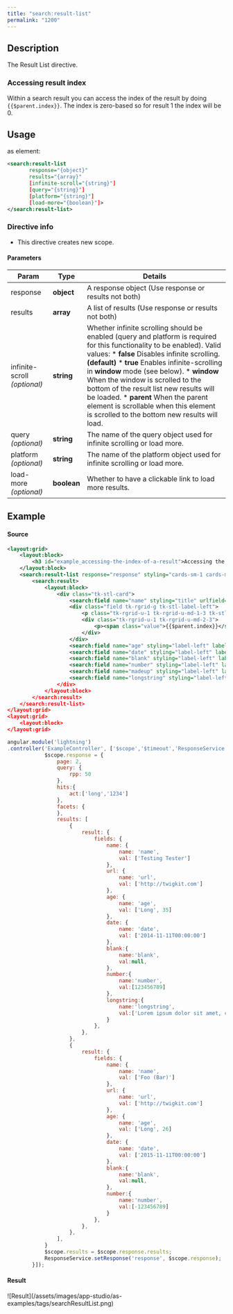 ```yaml
---
title: "search:result-list"
permalink: "1200"
---
```


## Description

The Result List directive.

### Accessing result index

Within a search result you can access the index of the result by doing
`{{$parent.index}}`. The index is zero-based so for result 1 the index
will be 0.

## Usage

as element:

```xml
<search:result-list
       response="{object}"
       results="{array}"
       [infinite-scroll="{string}"]
       [query="{string}"]
       [platform="{string}"]
       [load-more="{boolean}"]>
</search:result-list>
```

### Directive info

* This directive creates new scope.

#### Parameters

| Param | Type | Details |
| --- | --- | --- |
| response | **object** | A response object (Use response or results not both) |
| results | **array** | A list of results (Use response or results not both) |
| infinite-scroll  *(optional)* | **string** | Whether infinite scrolling should be enabled (query and platform is required for this functionality to be enabled).  Valid values:  * **false**  Disables infinite scrolling.  **(default)**  * **true**  Enables infinite-scrolling in **window** mode (see below).  * **window**  When the window is scrolled to the bottom of the result list new results will be loaded.  * **parent**  When the parent element is scrollable when this element is scrolled to the bottom new results will load. |
| query  *(optional)* | **string** | The name of the query object used for infinite scrolling or load more. |
| platform  *(optional)* | **string** | The name of the platform object used for infinite scrolling or load more. |
| load-more  *(optional)* | **boolean** | Whether to have a clickable link to load more results. |

## Example

#### Source

```xml
<layout:grid>
    <layout:block>
        <h3 id="example_accessing-the-index-of-a-result">Accessing the index of a result ($parent.index)</h3>
    </layout:block>
    <search:result-list response="response" styling="cards-sm-1 cards-md-2">
        <search:result>
            <layout:block>
                <div class="tk-stl-card">
                    <search:field name="name" styling="title" urlfield="url"></search:field>
                    <div class="field tk-rgrid-g tk-stl-label-left">
                        <p class="tk-rgrid-u-1 tk-rgrid-u-md-1-3 tk-stl-label">Index</p>
                        <div class="tk-rgrid-u-1 tk-rgrid-u-md-2-3">
                            <p><span class="value">{{$parent.index}}</span></p>
                        </div>
                    </div>
                    <search:field name="age" styling="label-left" label="Age"></search:field>
                    <search:field name="date" styling="label-left" label="Created Date" date-format="dd/MM/yy"></search:field>
                    <search:field name="blank" styling="label-left" label="Contact Number" default-value="No Contact Number on File."></search:field>
                    <search:field name="number" styling="label-left" label="Worth" number-format="£#,###.##"></search:field>
                    <search:field name="madeup" styling="label-left" label="Test"></search:field>
                    <search:field name="longstring" styling="label-left" label="Long String" max-characters="40" show-more></search:field>
                </div>
            </layout:block>
        </search:result>
    </search:result-list>
</layout:grid>
<layout:grid>
    <layout:block>
</layout:grid>
```

```js
angular.module('lightning')
.controller('ExampleController', ['$scope','$timeout','ResponseService', function($scope,$timeout,ResponseService) {
            $scope.response = {
                page: 2,
                query: {
                    rpp: 50
                },
                hits:{
                    act:['long','1234']
                },
                facets: {
                },
                results: [
                    {
                        result: {
                            fields: {
                                name: {
                                    name: 'name',
                                    val: ['Testing Tester']
                                },
                                url: {
                                    name: 'url',
                                    val: ['http://twigkit.com']
                                },
                                age: {
                                    name: 'age',
                                    val: ['Long', 35]
                                },
                                date: {
                                    name: 'date',
                                    val: ['2014-11-11T00:00:00']
                                },
                                blank:{
                                    name:'blank',
                                    val:null,
                                },
                                number:{
                                    name:'number',
                                    val:[123456789]
                                },
                                longstring:{
                                    name:'longstring',
                                    val:['Lorem ipsum dolor sit amet, consectetur adipiscing elit, sed do eiusmod tempor incididunt ut labore et dolore magna aliqua. Ut enim ad minim veniam, quis nostrud exercitation ullamco laboris nisi ut aliquip ex ea commodo consequat. Duis aute irure dolor in reprehenderit in voluptate velit esse cillum dolore eu fugiat nulla pariatur. Excepteur sint occaecat cupidatat non proident, sunt in culpa qui officia deserunt mollit anim id est laborum.']
                                }
                            },
                        },
                    },
                    {
                        result: {
                            fields: {
                                name: {
                                    name: 'name',
                                    val: ['Foo (Bar)']
                                },
                                url: {
                                    name: 'url',
                                    val: ['http://twigkit.com']
                                },
                                age: {
                                    name: 'age',
                                    val: ['Long', 26]
                                },
                                date: {
                                    name: 'date',
                                    val: ['2015-11-11T00:00:00']
                                },
                                blank:{
                                    name:'blank',
                                    val:null,
                                },
                                number:{
                                    name:'number',
                                    val:[-123456789]
                                }
                            },
                        },
                    },
                ],
            }
            $scope.results = $scope.response.results;
            ResponseService.setResponse('response', $scope.response);
        }]);
```

#### Result

<Frame>![Result](/assets/images/app-studio/as-examples/tags/searchResultList.png)</Frame>